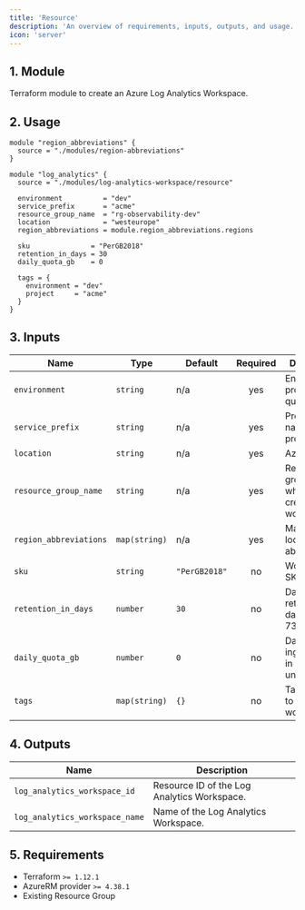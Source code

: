 ```yaml
---
title: 'Resource'
description: 'An overview of requirements, inputs, outputs, and usage.'
icon: 'server'
---
```


## 1. Module
Terraform module to create an Azure Log Analytics Workspace.

## 2. Usage
```hcl main.tf
module "region_abbreviations" {
  source = "./modules/region-abbreviations"
}

module "log_analytics" {
  source = "./modules/log-analytics-workspace/resource"

  environment          = "dev"
  service_prefix       = "acme"
  resource_group_name  = "rg-observability-dev"
  location             = "westeurope"
  region_abbreviations = module.region_abbreviations.regions

  sku               = "PerGB2018"
  retention_in_days = 30
  daily_quota_gb    = 0

  tags = {
    environment = "dev"
    project     = "acme"
  }
}
```

## 3. Inputs
| Name | Type | Default | Required | Description |
|------|------|---------|:--------:|-------------|
| `environment` | `string` | n/a | yes | Environment project (dev, qua or prd). |
| `service_prefix` | `string` | n/a | yes | Prefix or name of the project. |
| `location` | `string` | n/a | yes | Azure region. |
| `resource_group_name` | `string` | n/a | yes | Resource group in which to create the workspace. |
| `region_abbreviations` | `map(string)` | n/a | yes | Map of Azure locations to abbreviations. |
| `sku` | `string` | `"PerGB2018"` | no | Workspace SKU. |
| `retention_in_days` | `number` | `30` | no | Data retention in days. (7-730) |
| `daily_quota_gb` | `number` | `0` | no | Daily ingestion cap in GB. 0 = unlimited. |
| `tags` | `map(string)` | `{}` | no | Tags to apply to the workspace. |

## 4. Outputs
| Name | Description |
|------|-------------|
| `log_analytics_workspace_id` | Resource ID of the Log Analytics Workspace. |
| `log_analytics_workspace_name` | Name of the Log Analytics Workspace. |

## 5. Requirements
- Terraform `>= 1.12.1`
- AzureRM provider `>= 4.38.1`
- Existing Resource Group


